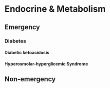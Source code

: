 # Endocrine & Metabolism

## Emergency 

### Diabetes

#### Diabetic ketoacidosis

#### Hyperosmolar-hyperglicemic Syndrome

## Non-emergency 
